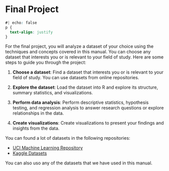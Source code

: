 # Final Project

```css
#| echo: false
p {
  text-align: justify
}
```

For the final project, you will analyze a dataset of your choice using the techniques and concepts covered in this manual. You can choose any dataset that interests you or is relevant to your field of study. Here are some steps to guide you through the project:

1.  **Choose a dataset**: Find a dataset that interests you or is relevant to your field of study. You can use datasets from online repositories.

2.  **Explore the dataset**: Load the dataset into R and explore its structure, summary statistics, and visualizations.

3.  **Perform data analysis**: Perform descriptive statistics, hypothesis testing, and regression analysis to answer research questions or explore relationships in the data.

4.  **Create visualizations**: Create visualizations to present your findings and insights from the data.

::: callout-tip
You can found a lot of datasets in the following repositories:

-   [UCI Machine Learning Repository](https://archive.ics.uci.edu/ml/index.php)
-   [Kaggle Datasets](https://www.kaggle.com/datasets)

You can also uso any of the datasets that we have used in this manual.
:::

```R

```
